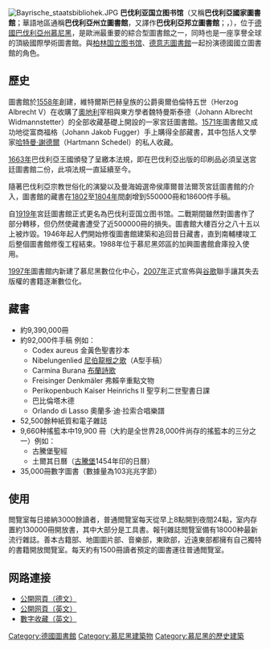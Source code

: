 {{multiple issues|
{{expand|time=2018-06-10T16:45:12+00:00}}
{{expert|time=2018-06-10T16:45:12+00:00}}
{{unreferenced|time=2018-06-10T16:45:12+00:00}}
}}
[[File:Bayrische_staatsbibliohek.JPG|thumb]]
'''巴伐利亚国立图书馆'''（又稱'''巴伐利亞國家圖書館'''；華語地區通稱'''巴伐利亞州立圖書館'''，又譯作'''巴伐利亞邦立圖書館'''；{{lang-de|Bayerische Staatsbibliothek}}，{{lang-en|Bavarian State Library}}），位于[[德國|德國]][[巴伐利亞州|巴伐利亞州]][[慕尼黑|慕尼黑]]，是歐洲最重要的綜合型圖書館之一，同時也是一座享譽全球的頂級國際學術圖書館。與[[柏林国立图书馆|柏林国立图书馆]]、[[德意志圖書館|德意志圖書館]]一起扮演德國國立圖書館的角色。

==歷史==
圖書館於[[1558年|1558年]]創建，維特爾斯巴赫皇族的公爵奥爾伯倫特五世（Herzog Albrecht V）在收購了[[奧地利|奧地利]]宰相與東方學者魏特曼斯泰德（Johann Albrecht Widmannstetter）的全部收藏基礎上開設的一家宮廷圖書館。[[1571年|1571年]]圖書館又成功地從富商福格（Johann Jakob Fugger）手上購得全部藏書，其中包括人文學家[[哈特曼·謝德爾|哈特曼·謝德爾]]（Hartmann Schedel）的私人收藏。

[[1663年|1663年]]巴伐利亞王國頒發了呈繳本法規，即在巴伐利亞出版的印刷品必須呈送宮廷圖書館二份，此項法規一直延續至今。

隨著巴伐利亞宗教世俗化的演變以及曼海姆選帝侯庫爾普法爾茨宮廷圖書館的介入，圖書館的藏書在[[1802年|1802]]至[[1804年|1804年]]間劇增到550000冊和18600件手稿。

自[[1919年|1919年]]宮廷圖書館正式更名為巴伐利亚国立图书馆。二戰期間雖然對圖書作了部分轉移，但仍然使藏書遭受了近500000冊的損失。圖書館大樓百分之八十五以上被炸毀。1946年起人們開始修復圖書館建築和追回昔日藏書，直到南輔樓竣工后整個圖書館修復工程結束。1988年位于慕尼黑郊區的加興圖書館倉庫投入使用。

[[1997年|1997年]]圖書館内新建了慕尼黑數位化中心，[[2007年|2007年]]正式宣佈與[[谷歌|谷歌]]聯手讓其失去版權的書籍逐漸數位化。

==藏書==
*約9,390,000冊
*約92,000件手稿	例如：	
**Codex aureus 金黃色聖書抄本
**Nibelungenlied [[尼伯龍根之歌|尼伯龍根之歌]]（A型手稿）
**Carmina Burana [[布蘭詩歌|布蘭詩歌]]
**Freisinger Denkmäler 弗賴辛重點文物
**Perikopenbuch Kaiser Heinrichs II 聖亨利二世聖書日課
**巴比倫塔木德
**Orlando di Lasso 奧蘭多·迪·拉索合唱樂譜
*52,500餘种紙質和電子雜誌
*9,660种搖籃本中19,900 冊（大約是全世界28,000件尚存的搖籃本的三分之一）例如：	
**古騰堡聖經
**土爾其日曆（[[古騰堡|古騰堡]]1454年印的日曆）
*35,000冊數字圖書（數據量為103兆兆字節）

==使用==
閲覽室每日接納3000餘讀者，普通閲覽室每天從早上8點開到夜間24點，室内存置約130000冊開放書，其中大部分是工具書。報刊雜誌閲覽室備有18000种最新流行雜誌。善本古籍部、地圖圖片部、音樂部，東歐部，近遠東部都擁有自己獨特的書籍開放閲覽室。每天約有1500冊讀者預定的圖書運往普通閲覽室。

==网路連接==
* [http://www.bsb-muenchen.de/ 公開网頁（德文）] {{Wayback|url=http://www.bsb-muenchen.de/ |date=20060719132255 }}
* [http://www.bsb-muenchen.de/index.php?L=3 公開网頁（英文）] {{Wayback|url=http://www.bsb-muenchen.de/index.php?L=3 |date=20210125024117 }}
* [http://www.digital-collections.de/index.html?c=startseite&l=en 數字收藏（英文）] {{WebCite|url=https://www.webcitation.org/6CW6EDq0U?url=http://www.digital-collections.de/index.html?c=startseite |date=20121128172203 |dateformat=iso }}

{{Authority control}}
[[Category:德國圖書館|Category:德國圖書館]]
[[Category:慕尼黑建築物|Category:慕尼黑建築物]]
[[Category:慕尼黑的歷史建築|Category:慕尼黑的歷史建築]]